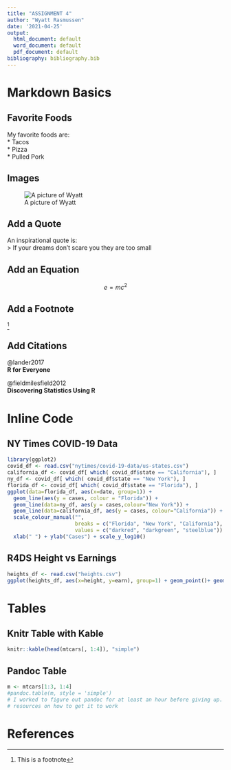 ```yaml
---
title: "ASSIGNMENT 4"
author: "Wyatt Rasmussen"
date: '2021-04-25'
output:
  html_document: default
  word_document: default
  pdf_document: default
bibliography: bibliography.bib
---
```


# Markdown Basics

## Favorite Foods
My favorite foods are:        
* Tacos       
* Pizza       
* Pulled Pork       

## Images
![A picture of Wyatt](https://image.shutterstock.com/z/stock-photo-planet-earth-with-face-mask-protect-world-medical-concept-elements-of-this-image-furnished-by-1669328053.jpg)

## Add a Quote
An inspirational quote is:  
> If your dreams don't scare you they are too small

## Add an Equation
$$ e = mc^2 $$

## Add a Footnote
^[This is a footnote]

## Add Citations
@lander2017  
**R for Everyone**  

@fieldmilesfield2012   
**Discovering Statistics Using R**

# Inline Code

## NY Times COVID-19 Data
```r
library(ggplot2)
covid_df <- read.csv("nytimes/covid-19-data/us-states.csv")
california_df <- covid_df[ which( covid_df$state == "California"), ]
ny_df <- covid_df[ which( covid_df$state == "New York"), ]
florida_df <- covid_df[ which( covid_df$state == "Florida"), ]
ggplot(data=florida_df, aes(x=date, group=1)) +
  geom_line(aes(y = cases, colour = "Florida")) +
  geom_line(data=ny_df, aes(y = cases,colour="New York")) +
  geom_line(data=california_df, aes(y = cases, colour="California")) +
  scale_colour_manual("",
                      breaks = c("Florida", "New York", "California"),
                      values = c("darkred", "darkgreen", "steelblue")) +
  xlab(" ") + ylab("Cases") + scale_y_log10()
```

## R4DS Height vs Earnings
```r
heights_df <- read.csv("heights.csv")
ggplot(heights_df, aes(x=height, y=earn), group=1) + geom_point()+ geom_boxplot()
```

# Tables

## Knitr Table with Kable
```r
knitr::kable(head(mtcars[, 1:4]), "simple")
```

## Pandoc Table
```r
m <- mtcars[1:3, 1:4]
#pandoc.table(m, style = 'simple')
# I worked to figure out pandoc for at least an hour before giving up. Would be nice to have some 
# resources on how to get it to work
```

# References

